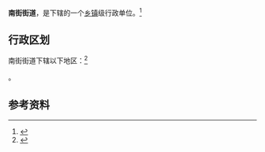 {{中国乡级行政区|52/04/02/001/000}}

'''南街街道'''，是{{PRC admin/fullname|52/04/02/001/000|3}}下辖的一个[[乡镇|乡镇]]级行政单位。<ref>{{PRC admin/ref sgc|{{PRC admin/parent|52/04/02/001/000}}}}</ref>

== 行政区划 ==

南街街道下辖以下地区：<ref>{{PRC admin/ref sgc|52/04/02/001/000}}</ref>

{{PRC admin/children|52/04/02/001/000}}。

== 参考资料 ==

{{reflist}}

{{行政区划小作品}}
{{PRC admin/navcat|52/04/02/001/000}}